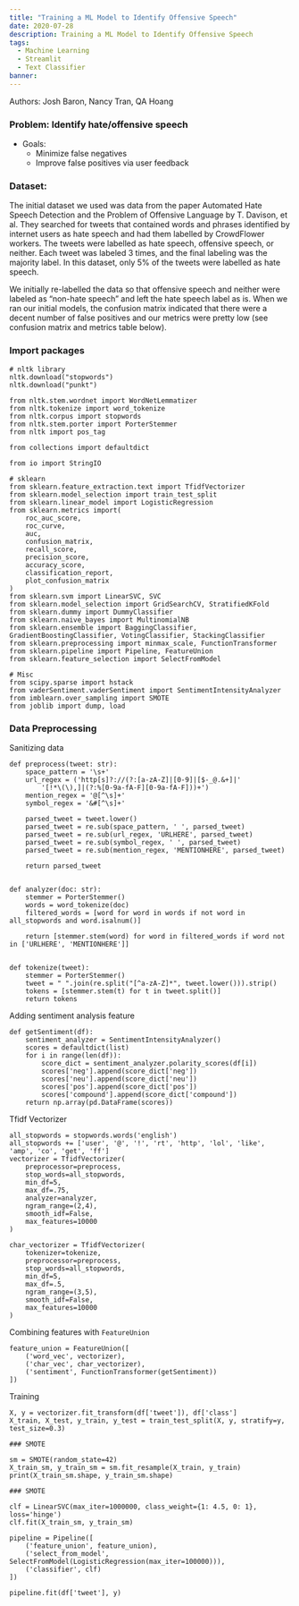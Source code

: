 ```yaml
---
title: "Training a ML Model to Identify Offensive Speech"
date: 2020-07-28
description: Training a ML Model to Identify Offensive Speech
tags:
  - Machine Learning
  - Streamlit
  - Text Classifier
banner:
---
```


Authors: Josh Baron, Nancy Tran, QA Hoang


### Problem: Identify hate/offensive speech

- Goals:
    - Minimize false negatives
    - Improve false positives via user feedback

### Dataset:

The initial dataset we used was data from the paper Automated Hate Speech Detection and the Problem of Offensive Language by T. Davison, et al. 
They searched for tweets that contained words and phrases identified by internet users as hate speech and had them labelled by CrowdFlower workers. 
The tweets were labelled as hate speech, offensive speech, or neither. Each tweet was labeled 3 times, and the final labeling was the majority label. 
In this dataset, only 5% of the tweets were labelled as hate speech.

We initially re-labelled the data so that offensive speech and neither were labeled as “non-hate speech” and left the hate speech label as is. 
When we ran our initial models, the confusion matrix indicated that there were a decent number of false positives and our metrics were pretty low (see confusion matrix and metrics table below). 


### Import packages

    # nltk library
    nltk.download("stopwords")
    nltk.download("punkt")

    from nltk.stem.wordnet import WordNetLemmatizer
    from nltk.tokenize import word_tokenize
    from nltk.corpus import stopwords
    from nltk.stem.porter import PorterStemmer
    from nltk import pos_tag

    from collections import defaultdict

    from io import StringIO

    # sklearn
    from sklearn.feature_extraction.text import TfidfVectorizer
    from sklearn.model_selection import train_test_split
    from sklearn.linear_model import LogisticRegression
    from sklearn.metrics import( 
        roc_auc_score, 
        roc_curve,
        auc, 
        confusion_matrix,
        recall_score, 
        precision_score, 
        accuracy_score,
        classification_report,
        plot_confusion_matrix
    )
    from sklearn.svm import LinearSVC, SVC
    from sklearn.model_selection import GridSearchCV, StratifiedKFold
    from sklearn.dummy import DummyClassifier
    from sklearn.naive_bayes import MultinomialNB
    from sklearn.ensemble import BaggingClassifier, GradientBoostingClassifier, VotingClassifier, StackingClassifier
    from sklearn.preprocessing import minmax_scale, FunctionTransformer
    from sklearn.pipeline import Pipeline, FeatureUnion
    from sklearn.feature_selection import SelectFromModel

    # Misc
    from scipy.sparse import hstack
    from vaderSentiment.vaderSentiment import SentimentIntensityAnalyzer
    from imblearn.over_sampling import SMOTE
    from joblib import dump, load


### Data Preprocessing

Sanitizing data

    def preprocess(tweet: str):
        space_pattern = '\s+'
        url_regex = ('http[s]?://(?:[a-zA-Z]|[0-9]|[$-_@.&+]|'
            '[!*\(\),]|(?:%[0-9a-fA-F][0-9a-fA-F]))+')
        mention_regex = '@[^\s]+'
        symbol_regex = '&#[^\s]+'
        
        parsed_tweet = tweet.lower()
        parsed_tweet = re.sub(space_pattern, ' ', parsed_tweet)
        parsed_tweet = re.sub(url_regex, 'URLHERE', parsed_tweet)
        parsed_tweet = re.sub(symbol_regex, ' ', parsed_tweet)
        parsed_tweet = re.sub(mention_regex, 'MENTIONHERE', parsed_tweet)
        
        return parsed_tweet


    def analyzer(doc: str):
        stemmer = PorterStemmer()
        words = word_tokenize(doc)
        filtered_words = [word for word in words if not word in all_stopwords and word.isalnum()]
        
        return [stemmer.stem(word) for word in filtered_words if word not in ['URLHERE', 'MENTIONHERE']]


    def tokenize(tweet):
        stemmer = PorterStemmer()
        tweet = " ".join(re.split("[^a-zA-Z]*", tweet.lower())).strip()
        tokens = [stemmer.stem(t) for t in tweet.split()]
        return tokens


Adding sentiment analysis feature

    def getSentiment(df):
        sentiment_analyzer = SentimentIntensityAnalyzer()
        scores = defaultdict(list)
        for i in range(len(df)):
            score_dict = sentiment_analyzer.polarity_scores(df[i])
            scores['neg'].append(score_dict['neg'])
            scores['neu'].append(score_dict['neu'])
            scores['pos'].append(score_dict['pos'])
            scores['compound'].append(score_dict['compound'])
        return np.array(pd.DataFrame(scores))


Tfidf Vectorizer

    all_stopwords = stopwords.words('english')
    all_stopwords += ['user', '@', '!', 'rt', 'http', 'lol', 'like', 'amp', 'co', 'get', 'ff']
    vectorizer = TfidfVectorizer(
        preprocessor=preprocess,
        stop_words=all_stopwords,
        min_df=5,
        max_df=.75,
        analyzer=analyzer,
        ngram_range=(2,4),
        smooth_idf=False,
        max_features=10000
    )

    char_vectorizer = TfidfVectorizer(
        tokenizer=tokenize,
        preprocessor=preprocess,
        stop_words=all_stopwords,
        min_df=5,
        max_df=.5,
        ngram_range=(3,5),
        smooth_idf=False,
        max_features=10000
    )


Combining features with `FeatureUnion`

    feature_union = FeatureUnion([
        ('word_vec', vectorizer),
        ('char_vec', char_vectorizer),
        ('sentiment', FunctionTransformer(getSentiment))
    ])


Training

    X, y = vectorizer.fit_transform(df['tweet']), df['class']
    X_train, X_test, y_train, y_test = train_test_split(X, y, stratify=y,  test_size=0.3)

    ### SMOTE

    sm = SMOTE(random_state=42)
    X_train_sm, y_train_sm = sm.fit_resample(X_train, y_train)
    print(X_train_sm.shape, y_train_sm.shape)

    ### SMOTE

    clf = LinearSVC(max_iter=1000000, class_weight={1: 4.5, 0: 1}, loss='hinge')
    clf.fit(X_train_sm, y_train_sm)

    pipeline = Pipeline([
        ('feature_union', feature_union),
        ('select_from_model', SelectFromModel(LogisticRegression(max_iter=100000))),
        ('classifier', clf)
    ])

    pipeline.fit(df['tweet'], y)
